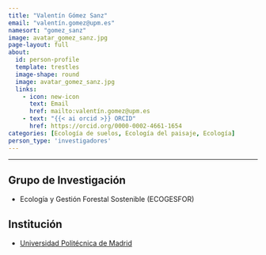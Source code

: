 ```yaml
---
title: "Valentín Gómez Sanz"
email: "valentín.gomez@upm.es"  
namesort: "gomez_sanz"
image: avatar_gomez_sanz.jpg
page-layout: full
about: 
  id: person-profile
  template: trestles
  image-shape: round
  image: avatar_gomez_sanz.jpg
  links:
    - icon: new-icon
      text: Email
      href: mailto:valentín.gomez@upm.es
    - text: "{{< ai orcid >}} ORCID"
      href: https://orcid.org/0000-0002-4661-1654
categories: [Ecología de suelos, Ecología del paisaje, Ecología]
person_type: 'investigadores'
---
```

 
<hr>

:::{#person-profile}

## Grupo de Investigación
- Ecología y Gestión Forestal Sostenible (ECOGESFOR)

## Institución
- [Universidad Politécnica de Madrid](https://www.upm.es/)

:::
